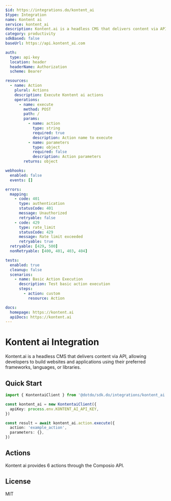 ```yaml
---
$id: https://integrations.do/kontent_ai
$type: Integration
name: Kontent ai
service: kontent_ai
description: Kontent.ai is a headless CMS that delivers content via API, allowing developers to build websites and applications using their preferred frameworks, languages, or libraries.
category: productivity
sdkBased: false
baseUrl: https://api.kontent_ai.com

auth:
  type: api-key
  location: header
  headerName: Authorization
  scheme: Bearer

resources:
  - name: Action
    plural: Actions
    description: Execute Kontent ai actions
    operations:
      - name: execute
        method: POST
        path: /
        params:
          - name: action
            type: string
            required: true
            description: Action name to execute
          - name: parameters
            type: object
            required: false
            description: Action parameters
        returns: object

webhooks:
  enabled: false
  events: []

errors:
  mapping:
    - code: 401
      type: authentication
      statusCode: 401
      message: Unauthorized
      retryable: false
    - code: 429
      type: rate_limit
      statusCode: 429
      message: Rate limit exceeded
      retryable: true
  retryable: [429, 500]
  nonRetryable: [400, 401, 403, 404]

tests:
  enabled: true
  cleanup: false
  scenarios:
    - name: Basic Action Execution
      description: Test basic action execution
      steps:
        - action: custom
          resource: Action

docs:
  homepage: https://kontent.ai
  apiDocs: https://kontent.ai
---
```


# Kontent ai Integration

Kontent.ai is a headless CMS that delivers content via API, allowing developers to build websites and applications using their preferred frameworks, languages, or libraries.

## Quick Start

```typescript
import { KontentaiClient } from '@dotdo/sdk.do/integrations/kontent_ai'

const kontent_ai = new KontentaiClient({
  apiKey: process.env.KONTENT_AI_API_KEY,
})

const result = await kontent_ai.action.execute({
  action: 'example_action',
  parameters: {},
})
```

## Actions

Kontent ai provides 6 actions through the Composio API.

## License

MIT
